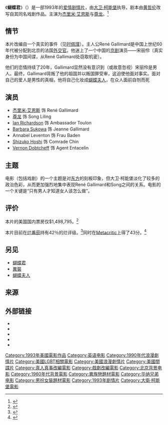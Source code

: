 {{Infobox film
| name = 蝴蝶君
| original_name  = {{lang|en|''M. Butterfly''}}
| image = M Butterfly poster.jpg
| image_size = 
| alt = 
| caption = 美国海报
| director = [[大卫·柯能堡|大卫·柯能堡]]
| producer = [[Gabriella_Martinelli|Gabriella Martinelli]]
| screenplay = [[黄哲伦|黄哲伦]]
| based on = {{Based on|''[[M._Butterfly|M. Butterfly]]''|黄哲伦}}
| starring = [[杰里米·艾恩斯|杰里米·艾恩斯]]<br>[[尊龍|尊龍]]
| music = [[霍华德·肖|霍华德·肖]]
| cinematography = [[Peter_Suschitzky|Peter Suschitzky]]
| editing = [[Ronald_Sanders|Ronald Sanders]]
| studio = [[The_Geffen_Film_Company|Geffen Pictures]]
| distributor = [[华纳兄弟|华纳兄弟]]
| released = {{flagicon|USA}} 1993年10月1日<br />{{flagicon|JPN}} 1994年4月23日
| runtime = 101分钟
| country = 美国
| language = 英语
| budget = 
| gross = $1,498,795
}}
《'''蝴蝶君'''》（{{lang-en|''M. Butterfly''}}）是一部1993年的[[爱情片|爱情]][[剧情片|剧情片]]，由[[大卫·柯能堡|大卫·柯能堡]]执导。剧本由[[黄哲伦|黄哲伦]]改写自其同名戏剧作品。主演为[[杰里米·艾恩斯|杰里米·艾恩斯]]与[[尊龍|尊龙]]。<ref>{{Citation|title=M. Butterfly|url=https://www.imdb.com/title/tt0107468/|publisher=Geffen Pictures|date=1993-10-01|accessdate=2020-12-25|first=Jeremy|last=Irons|first2=John|last2=Lone|first3=Barbara|last3=Sukowa|first4=Ian|last4=Richardson|archive-date=2021-05-09|archive-url=https://web.archive.org/web/20210509025802/https://www.imdb.com/title/tt0107468/|dead-url=no}}</ref>

==情节==
本片改编自一个真实的事件（见[[时佩璞|时佩璞]]）。主人公René Gallimard是中国上世纪60年代被分配到北京的法国[[外交官|外交官]]。他迷上了一个中国的[[京剧|京剧]]演员——宋丽伶（真实身份为中国间谍，从René Gallimard处窃取机密）。

他们的恋情持续了20年，Gallimard显然没有意识到（或故意忽视）宋丽伶是男人。最终，Gallimard背叛了他的祖国并以叛国罪受审，这迫使他面对事实。面对自己的爱人是男性的真相，他将自己化妆成[[蝴蝶夫人|蝴蝶夫人]]，在众人面前自刎而死

==演员==
* [[杰里米·艾恩斯|杰里米·艾恩斯]] 饰 René Gallimard
* [[尊龙|尊龙]] 饰 Song Liling
* [[Ian_Richardson|Ian Richardson]] 饰 Ambassador Toulon
* [[Barbara_Sukowa|Barbara Sukowa]] 饰 Jeanne Gallimard
* Annabel Leventon 饰 Frau Baden
* [[Shizuko_Hoshi|Shizuko Hoshi]] 饰 Comrade Chin
* [[Vernon_Dobtcheff|Vernon Dobtcheff]] 饰 Agent Entacelin

==主题==
电影（包括戏剧）的一个主题是对[[东方主义|东方]]的刻板印象，但大卫·柯能堡淡化了较多的政治色彩，从而更加强烈地集中表现René Gallimard和Song之间的关系。电影的一个关键是“只有男人才知道女人该怎么做”。

==评价==
本片的美国国内票房仅$1,498,795。<ref>{{mojo title|mbutterfly|M. Butterfly}}</ref>

本片目前在[[烂番茄|烂番茄]]持有42％的烂评级。<ref>{{rotten-tomatoes|m_butterfly|M. Butterfly}}</ref>同时在[[Metacritic|Metacritic]]上得了43分。<ref>{{metacritic film|m-butterfly|M. Butterfly}}</ref>

==另见==
* [[蝴蝶君|蝴蝶君]]
* [[異裝|異裝]]
* [[蝴蝶夫人|蝴蝶夫人]]

==来源==
{{reflist}}

==外部链接==
* {{IMDb title|0107468|M. Butterfly}}
* {{AllMovie title|131210|M. Butterfly}}
* {{mojo title|mbutterfly|M. Butterfly}}
* {{rotten-tomatoes|m_butterfly|M. Butterfly}}
* {{metacritic film|m-butterfly|M. Butterfly}}

{{戴维·柯南伯格}}

{{DEFAULTSORT:M. Butterfly}}
[[Category:1993年美國電影作品|Category:1993年美國電影作品]]
[[Category:英语电影|Category:英语电影]]
[[Category:1990年代浪漫劇情片|Category:1990年代浪漫劇情片]]
[[Category:美國LGBT相關電影|Category:美國LGBT相關電影]]
[[Category:美國浪漫劇情片|Category:美國浪漫劇情片]]
[[Category:美國間諜片|Category:美國間諜片]]
[[Category:真人真事改編電影|Category:真人真事改編電影]]
[[Category:戲劇改編電影|Category:戲劇改編電影]]
[[Category:北京背景电影|Category:北京背景电影]]
[[Category:1960年代背景電影|Category:1960年代背景電影]]
[[Category:異族戀題材電影|Category:異族戀題材電影]]
[[Category:华纳兄弟电影|Category:华纳兄弟电影]]
[[Category:男扮女裝題材電影|Category:男扮女裝題材電影]]
[[Category:1993年剧情片|Category:1993年剧情片]]
[[Category:大衛·柯能堡電影|Category:大衛·柯能堡電影]]